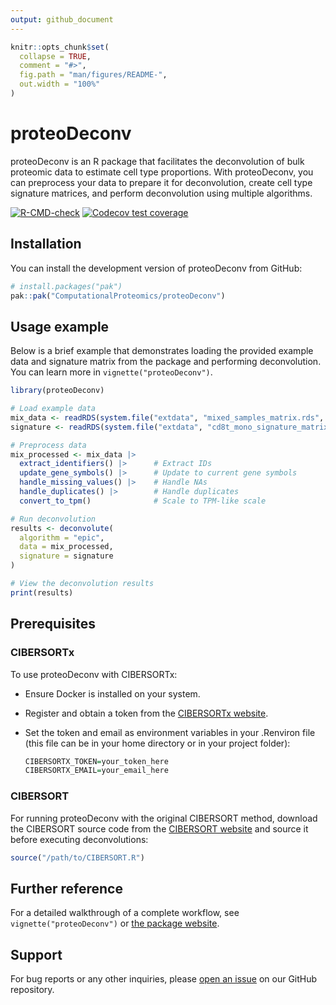 ```yaml
---
output: github_document
---
```


<!-- README.md is generated from README.Rmd. Please edit that file -->

```r
knitr::opts_chunk$set(
  collapse = TRUE,
  comment = "#>",
  fig.path = "man/figures/README-",
  out.width = "100%"
)
```

# proteoDeconv

proteoDeconv is an R package that facilitates the deconvolution of bulk proteomic data to estimate cell type proportions. With proteoDeconv, you can preprocess your data to prepare it for deconvolution, create cell type signature matrices, and perform deconvolution using multiple algorithms.

<!-- badges: start -->
[![R-CMD-check](https://github.com/ComputationalProteomics/proteoDeconv/actions/workflows/R-CMD-check.yaml/badge.svg)](https://github.com/ComputationalProteomics/proteoDeconv/actions/workflows/R-CMD-check.yaml)
[![Codecov test coverage](https://codecov.io/gh/ComputationalProteomics/proteoDeconv/graph/badge.svg)](https://app.codecov.io/gh/ComputationalProteomics/proteoDeconv)
<!-- badges: end -->

## Installation

You can install the development version of proteoDeconv from GitHub:

```r
# install.packages("pak")
pak::pak("ComputationalProteomics/proteoDeconv")
```

## Usage example

Below is a brief example that demonstrates loading the provided example data and signature matrix from the package and performing deconvolution. You can learn more in `vignette("proteoDeconv")`.

```r
library(proteoDeconv)

# Load example data
mix_data <- readRDS(system.file("extdata", "mixed_samples_matrix.rds", package = "proteoDeconv"))
signature <- readRDS(system.file("extdata", "cd8t_mono_signature_matrix.rds", package = "proteoDeconv"))

# Preprocess data
mix_processed <- mix_data |>
  extract_identifiers() |>      # Extract IDs
  update_gene_symbols() |>      # Update to current gene symbols
  handle_missing_values() |>    # Handle NAs
  handle_duplicates() |>        # Handle duplicates
  convert_to_tpm()              # Scale to TPM-like scale

# Run deconvolution
results <- deconvolute(
  algorithm = "epic",
  data = mix_processed,
  signature = signature
)

# View the deconvolution results
print(results)
```

## Prerequisites

### CIBERSORTx

To use proteoDeconv with CIBERSORTx:

- Ensure Docker is installed on your system.
- Register and obtain a token from the [CIBERSORTx website](https://cibersortx.stanford.edu).
- Set the token and email as environment variables in your .Renviron file (this file can be in your home directory or in your project folder):

  ```r
  CIBERSORTX_TOKEN=your_token_here
  CIBERSORTX_EMAIL=your_email_here
  ```

### CIBERSORT

For running proteoDeconv with the original CIBERSORT method, download the CIBERSORT source code from the [CIBERSORT website](https://cibersortx.stanford.edu) and source it before executing deconvolutions:

```r
source("/path/to/CIBERSORT.R")
```

## Further reference

For a detailed walkthrough of a complete workflow, see `vignette("proteoDeconv")` or [the package website](https://computationalproteomics.github.io/proteoDeconv/).

## Support

For bug reports or any other inquiries, please [open an issue](https://github.com/ComputationalProteomics/proteoDeconv/issues) on our GitHub repository.
